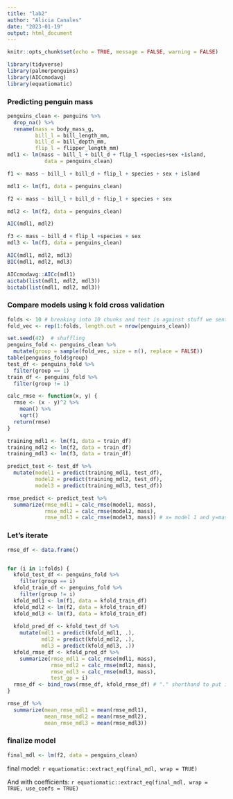 ```yaml
---
title: "lab2"
author: "Alicia Canales"
date: "2023-01-19"
output: html_document
---
```


```r
knitr::opts_chunk$set(echo = TRUE, message = FALSE, warning = FALSE)
```

```r
library(tidyverse)
library(palmerpenguins)
library(AICcmodavg)
library(equatiomatic)
```

### Predicting penguin mass
```r
penguins_clean <- penguins %>% 
  drop_na() %>% 
  rename(mass = body_mass_g,
         bill_l = bill_length_mm,
         bill_d = bill_depth_mm,
         flip_l = flipper_length_mm)
mdl1 <- lm(mass ~ bill_l + bill_d + flip_l +species+sex +island,
            data = penguins_clean)
```

```r
f1 <- mass ~ bill_l + bill_d + flip_l + species + sex + island

mdl1 <- lm(f1, data = penguins_clean)

f2 <- mass ~ bill_l + bill_d + flip_l + species + sex

mdl2 <- lm(f2, data = penguins_clean)

AIC(mdl1, mdl2)

f3 <- mass ~ bill_d + flip_l +species + sex
mdl3 <- lm(f3, data = penguins_clean)

AIC(mdl1, mdl2, mdl3)
BIC(mdl1, mdl2, mdl3)

AICcmodavg::AICc(mdl1)
aictab(list(mdl1, mdl2, mdl3))
bictab(list(mdl1, mdl2, mdl3))
```

### Compare models using k fold cross validation
```r
folds <- 10 # breaking into 10 chunks and test is against stuff we sent aside
fold_vec <- rep(1:folds, length.out = nrow(penguins_clean))

set.seed(42)  # shuffling 
penguins_fold <- penguins_clean %>% 
  mutate(group = sample(fold_vec, size = n(), replace = FALSE))
table(penguins_fold$group)
test_df <- penguins_fold %>% 
  filter(group == 1)
train_df <- penguins_fold %>% 
  filter(group != 1)
```

```r

calc_rmse <- function(x, y) {
  rmse <- (x - y)^2 %>% 
    mean() %>% 
    sqrt()
  return(rmse)
}
```


```r
training_mdl1 <- lm(f1, data = train_df)
training_mdl2 <- lm(f2, data = train_df)
training_mdl3 <- lm(f3, data = train_df)

predict_test <- test_df %>% 
  mutate(model1 = predict(training_mdl1, test_df),
         model2 = predict(training_mdl2, test_df),
         model3 = predict(training_mdl3, test_df))

rmse_predict <- predict_test %>% 
  summarize(rmse_mdl1 = calc_rmse(model1, mass),
            rmse_mdl2 = calc_rmse(model2, mass),
            rmse_mdl3 = calc_rmse(model3, mass)) # x= model 1 and y=mass
```

### Let's iterate
```r
rmse_df <- data.frame()


for (i in 1:folds) {
  kfold_test_df <- penguins_fold %>% 
    filter(group == i)
  kfold_train_df <- penguins_fold %>% 
    filter(group != i)
  kfold_mdl1 <- lm(f1, data = kfold_train_df)
  kfold_mdl2 <- lm(f2, data = kfold_train_df)
  kfold_mdl3 <- lm(f3, data = kfold_train_df)
  
  kfold_pred_df <- kfold_test_df %>% 
    mutate(mdl1 = predict(kfold_mdl1, .),
           mdl2 = predict(kfold_mdl2, .),
           mdl3 = predict(kfold_mdl3, .))
  kfold_rmse_df <- kfold_pred_df %>% 
    summarize(rmse_mdl1 = calc_rmse(mdl1, mass),
              rmse_mdl2 = calc_rmse(mdl2, mass),
              rmse_mdl3 = calc_rmse(mdl3, mass),
              test_gp = i)
  rmse_df <- bind_rows(rmse_df, kfold_rmse_df) # "." shorthand to put in something you keep typing
}

rmse_df %>% 
  summarize(mean_rmse_mdl1 = mean(rmse_mdl1),
            mean_rmse_mdl2 = mean(rmse_mdl2),
            mean_rmse_mdl3 = mean(rmse_mdl3))
```
### finalize model
```r
final_mdl <- lm(f2, data = penguins_clean)
```


final model:
`r equatiomatic::extract_eq(final_mdl, wrap = TRUE)`

And with coefficients:
`r equatiomatic::extract_eq(final_mdl, wrap = TRUE, use_coefs = TRUE)`














